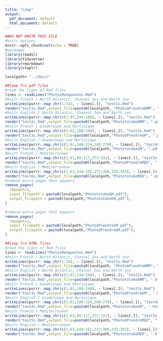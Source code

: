 ```yaml
---
title: "Loop"
output:
  pdf_document: default
  html_document: default
---
```


```r
##DO NOT KNITR THIS FILE
#knitr options
knitr::opts_chunk$set(echo = TRUE)
#packages
library(readxl)
library(tidyverse)
library(rmarkdown)
library(staplr) 
```

```r
localpath<-"../docs/"
```

```r
##loop fro pdf files
#read the ligns of Rmd files
lines <- readLines("PhotosManquantes.Rmd")
#knitr French / North Atlantic, Channel Sea and North sea
writeLines(purrr::map_chr(1:142, ~ lines[.]), "test1s.Rmd")
render("test1s.Rmd",output_file=paste0(localpath, "PhotoàPrendreAMM", ".pdf"))
#knitr English / North Atlantic, Channel Sea and North sea
writeLines(purrr::map_chr(c(1:97,144:186), ~ lines[.]), "test2s.Rmd")
render("test2s.Rmd",output_file=paste0(localpath,"PhotototakeAMM", ".pdf"))
#knitr French / Guadeloupe and Martinique
writeLines(purrr::map_chr(c(1:61,188:246), ~ lines[.]), "test3s.Rmd")
render("test3s.Rmd",output_file=paste0(localpath,"PhotoàPrendreGM", ".pdf"))
#knitr English / Guadeloupe and Martinique
writeLines(purrr::map_chr(c(1:61,188:224,248:270), ~ lines[.]), "test4s.Rmd")
render("test4s.Rmd",output_file=paste0(localpath,"PhotototakeGM", ".pdf"))
#knitr French / Mediterranean
writeLines(purrr::map_chr(c(1:61,99:117,272:331), ~ lines[.]), "test5s.Rmd")
render("test5s.Rmd",output_file=paste0(localpath,"PhotoàPrendreMED", ".pdf"))
#knitr English / Mediterranean
writeLines(purrr::map_chr(c(1:61,144:162,272:306,333:355), ~ lines[.]), "test6s.Rmd")
render("test6s.Rmd",output_file=paste0(localpath,"PhotototakeMED", ".pdf"))
#remove extra pages that appears
remove_pages(
  rmpages=1,
  input_filepath = paste0(localpath,"PhotototakeGM.pdf"),
  output_filepath = paste0(localpath,"PhotototakeGM.pdf"),
)

#remove extra pages that appears
remove_pages(
  rmpages=1,
  input_filepath = paste0(localpath,"PhotoàPrendreGM.pdf"),
  output_filepath = paste0(localpath,"PhotoàPrendreGM.pdf"),
)
```

```r
##loop fro HTML files
#read the ligns of Rmd files
lines <- readLines("PhotosManquantes.Rmd")
#knitr French / North Atlantic, Channel Sea and North sea
writeLines(purrr::map_chr(1:142, ~ lines[.]), "test1s.Rmd")
render("test1s.Rmd",output_file=paste0(localpath, "PhotoàPrendreAMM", ".html"))
#knitr English / North Atlantic, Channel Sea and North sea
writeLines(purrr::map_chr(c(1:97,144:186), ~ lines[.]), "test2s.Rmd")
render("test2s.Rmd",output_file=paste0(localpath,"PhotototakeAMM", ".html"))
#knitr French / Guadeloupe and Martinique
writeLines(purrr::map_chr(c(1:61,188:246), ~ lines[.]), "test3s.Rmd")
render("test3s.Rmd",output_file=paste0(localpath,"PhotoàPrendreGM", ".html"))
#knitr English / Guadeloupe and Martinique
writeLines(purrr::map_chr(c(1:61,188:224,248:270), ~ lines[.]), "test4s.Rmd")
render("test4s.Rmd",output_file=paste0(localpath,"PhotototakeGM", ".html"))
#knitr French / Mediterranean
writeLines(purrr::map_chr(c(1:61,99:117,272:331), ~ lines[.]), "test5s.Rmd")
render("test5s.Rmd",output_file=paste0(localpath,"PhotoàPrendreMED", ".html"))
#knitr English / Mediterranean
writeLines(purrr::map_chr(c(1:61,144:162,272:306,333:355), ~ lines[.]), "test6s.Rmd")
render("test6s.Rmd",output_file=paste0(localpath,"PhotototakeMED", ".html"))
```
